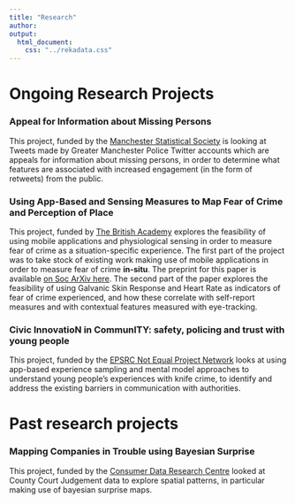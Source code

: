 ```yaml
---
title: "Research"
author: 
output:
  html_document:
    css: "../rekadata.css"
---
```



# Ongoing Research Projects

### Appeal for Information about Missing Persons

This project, funded by the [Manchester Statistical Society](https://manstatsoc.org/) is looking at Tweets made by Greater Manchester Police Twitter accounts which are appeals for information about missing persons, in order to determine what features are associated with increased engagement (in the form of retweets) from the public. 


### Using App-Based and Sensing Measures to Map Fear of Crime and Perception of Place

This project, funded by [The British Academy](https://www.thebritishacademy.ac.uk/funding/ba-leverhulme-small-research-grants) explores the feasibility of using mobile applications and physiological sensing in order to measure fear of crime as a situation-specific experience. The first part of the project was to take stock of existing work making use of mobile applications in order to measure fear of crime **in-situ**. The preprint for this paper is available [on Soc ArXiv here](https://osf.io/preprints/socarxiv/h3n9w). The second part of the paper explores the feasibility of using Galvanic Skin Response and Heart Rate as indicators of fear of crime experienced, and how these correlate with self-report measures and with contextual features measured with eye-tracking. 

### Civic InnovatioN in CommunITY: safety, policing and trust with young people

This project, funded by the [EPSRC Not Equal Project Network](https://not-equal.tech/) looks at using app-based experience sampling and mental model approaches to understand young people's experiences with knife crime, to identify and address the existing barriers in communication with authorities. 


# Past research projects 

### Mapping Companies in Trouble using Bayesian Surprise

This project, funded by the [Consumer Data Research Centre](https://www.cdrc.ac.uk) looked at County Court Judgement data to explore spatial patterns, in particular making use of bayesian surprise maps. 

